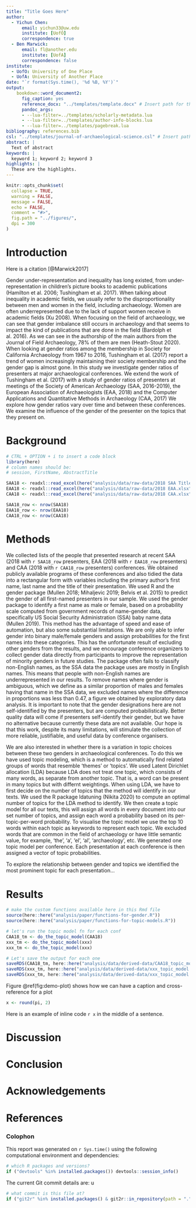 ```yaml
---
title: "Title Goes Here"
author:
  - Yichun Chen:
      email: yichun33@uw.edu
      institute: [UofO]
      correspondence: true
  - Ben Marwick:
      email: fl@another.edu
      institute: [UofA]
      correspondence: false
institute:
  - UofO: University of One Place
  - UofA: University of Another Place
date: "`r format(Sys.time(), '%d %B, %Y')`"
output: 
    bookdown::word_document2:
      fig_caption: yes
      reference_docx: "../templates/template.docx" # Insert path for the DOCX file
      pandoc_args:
      - --lua-filter=../templates/scholarly-metadata.lua
      - --lua-filter=../templates/author-info-blocks.lua
      - --lua-filter=../templates/pagebreak.lua
bibliography: references.bib
csl: "../templates/journal-of-archaeological-science.csl" # Insert path for the bib-style
abstract: |
  Text of abstract
keywords: |
  keyword 1; keyword 2; keyword 3
highlights: |
  These are the highlights. 
---
```



<!-- This is the format for text comments that will be ignored during renderings. Do not put R code in these comments because it will not be ignored. -->

```r
knitr::opts_chunk$set(
  collapse = TRUE,
  warning = FALSE,
  message = FALSE,
  echo = FALSE,
  comment = "#>",
  fig.path = "../figures/",
  dpi = 300
)
```

# Introduction

Here is a citation [@Marwick2017]

Gender under-representation and inequality has long existed, from under-representation in children’s picture books to academic publications (Hamilton et al. 2006; Tushingham et al. 2017). When talking about inequality in academic fields, we usually refer to the disproportionality between men and women in the field, including archaeology. Women are often underrepresented due to the lack of support women receive in academic fields (Xu 2008). When focusing on the field of archaeology, we can see that gender imbalance still occurs in archaeology and that seems to impact the kind of publications that are done in the field (Bardolph et al. 2016). As we can see in the authorship of the main authors from the Journal of Field Archaeology, 78% of them are men (Heath-Stout 2020). When looking at gender ratios among the membership in Society for California Archaeology from 1967 to 2016, Tushingham et al. (2017) report a trend of women increasingly maintaining their society membership and the gender gap is almost gone. In this study we investigate gender ratios of presenters at major archaeological conferences. We extend the work of Tushingham et al. (2017) with a study of gender ratios of presenters at meetings of the Society of American Archaeology (SAA, 2016-2019), the European Association of Archaeologists (EAA, 2018) and the Computer Applications and Quantitative Methods in Archaeology (CAA, 2017)  We explore how gender ratios vary over time and between these conferences. We examine the influence of the gender of the presenter on the topics that they present on.

# Background



```r
# CTRL + OPTION + i to insert a code block
library(here)
# column names should be:
# session, FirstName, AbstractTitle

SAA18 <- readxl::read_excel(here("analysis/data/raw-data/2018 SAA Title.xlsx"))
EAA18 <- readxl::read_excel(here("analysis/data/raw-data/2018 EAA.xlsx"))
CAA18 <- readxl::read_excel(here("analysis/data/raw-data/2018 CAA.xlsx"))

SAA18_row <- nrow(SAA18)      
EAA18_row <- nrow(EAA18)      
CAA18_row <- nrow(CAA18)      

```

# Methods

We collected lists of the people that presented research at recent SAA (2018 with `r SAA18_row` presenters, EAA (2018 with `r EAA18_row` presenters) and CAA (2018 with `r CAA18_row` presenters) conferences. We obtained publicly available programs of these conferences and also tidied the data into a rectangular form with variables including the primary author's first name, last name and the title of their presentation. We used R and the gender package (Mullen 2018; Mihaljevic 2019; Belvis et al. 2015) to predict the gender of all first-named presenters in our sample. We used the gender package to identify a first name as male or female, based on a probability scale computed from government records of name-gender data, specifically US Social Security Administration (SSA) baby name data (Mullen 2019). This method has the advantage of speed and ease of automation, but also some substantial limitations. We are only able to infer gender into binary male/female genders and assign probabilities for the first names into these categories. This has the unfortunate result of excluding other genders from the results, and we encourage conference organizers to collect gender data directly from participants to improve the representation of minority genders in future studies. The package often fails to classify non-English names, as the SSA data the package uses are mostly in English names. This means that people with non-English names are underrepresented in our results. To remove names where gender is ambiguous, which we define as a similar proportion of males and females having that name in the SSA data, we excluded names where the difference in proportions was less than 0.47, a figure we obtained by exploratory data analysis. It is important to note that the gender designations here are not self-identified by the presenters, but are computed probabilistically. Better quality data will come if presenters self-identify their gender, but we have no alternative because currently these data are not available. Our hope is that this work, despite its many limitations, will stimulate the collection of more reliable, justifiable, and useful data by conference organisers. 

We are also interested in whether there is a variation in topic choices between these two genders in archaeological conferences. To do this we have used topic modeling, which is a method to automatically find related groups of words that resemble 'themes' or 'topics'. We used Latent Dirichlet allocation (LDA) because LDA does not treat one topic, which consists of many words, as separate from another topic. That is, a word can be present in many topics but with differnt weightings. When using LDA, we have to first decide on the number of topics that the method will identify in our texts. We used the R package ldatuning (Nikita 2020) to compute an optimal number of topics for the LDA method to identify. We then create a topic model for all our texts, this will assign all words in every document into our set number of topics, and assign each word a probability based on its per-topic-per-word probability. To visualise the topic model we use the top 10 words within each topic as keywords to represent each topic. We excluded words that are common in the field of archaeology or have little semantic value, for example, 'the', 'a', 'el', 'al', 'archaeology', etc. We generated one topic model per conference. Each presentation at each conference is then assigned a vector of topic probabilities. 

To explore the relationship between gender and topics we identified the most prominent topic for each presentation... 

# Results

```r
# make the custom functions available here in this Rmd file
source(here::here("analysis/paper/functions-for-gender.R"))
source(here::here("analysis/paper/functions-for-topic-models.R"))
```


```r
# let's run the topic model fn for each conf
CAA18_tm <- do_the_topic_model(CAA18)
xxx_tm <- do_the_topic_model(xxx)
xxx_tm <- do_the_topic_model(xxx)

# Let's save the output for each one
saveRDS(CAA18_tm, here::here("analysis/data/derived-data/CAA18_topic_model.rds"))
saveRDS(xxx_tm, here::here("analysis/data/derived-data/xxx_topic_model.rds"))
saveRDS(xxx_tm, here::here("analysis/data/derived-data/xxx_topic_model.rds"))
```


Figure \@ref(fig:demo-plot) shows how we can have a caption and cross-reference for a plot

```r
x <- round(pi, 2)
```

Here is an example of inline code `r x` in the middle of a sentence. 

# Discussion

# Conclusion

# Acknowledgements

<!-- The following line inserts a page break  -->
\newpage

# References 
<!-- The following line ensures the references appear here for the MS Word or HTML output files, rather than right at the end of the document (this will not work for PDF files):  -->
<div id="refs"></div>

\newpage

### Colophon

This report was generated on `r Sys.time()` using the following computational environment and dependencies: 

```r
# which R packages and versions?
if ("devtools" %in% installed.packages()) devtools::session_info()
```

The current Git commit details are:
u
```r
# what commit is this file at? 
if ("git2r" %in% installed.packages() & git2r::in_repository(path = ".")) git2r::repository(here::here())  
```
